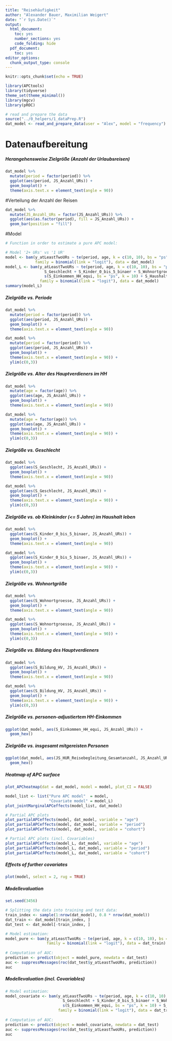 ```yaml
---
title: "Reisehäufigkeit"
author: "Alexander Bauer, Maximilian Weigert"
date: "`r Sys.Date()`"
output:
  html_document:
    toc: yes
    number_sections: yes
    code_folding: hide
  pdf_document:
    toc: yes
editor_options: 
  chunk_output_type: console
---
```


```r
knitr::opts_chunk$set(echo = TRUE)

library(APCtools)
library(tidyverse)
theme_set(theme_minimal())
library(mgcv)
library(pROC)

# read and prepare the data
source("../0_helpers/1_dataPrep.R")
dat_model <- read_and_prepare_data(user = "Alex", model = "frequency")
```

# Datenaufbereitung

##### Herangehensweise Zielgröße (Anzahl der Urlaubsreisen) 

```r
dat_model %>%
  mutate(period = factor(period)) %>%
  ggplot(aes(period, JS_Anzahl_URs)) +
  geom_boxplot() +
  theme(axis.text.x = element_text(angle = 90))
```

#Verteilung der Anzahl der Reisen 
```r
dat_model %>% 
  mutate(JS_Anzahl_URs = factor(JS_Anzahl_URs)) %>% 
  ggplot(aes(as.factor(period), fill = JS_Anzahl_URs)) +
  geom_bar(position = "fill")
```


#Model
```r
# Function in order to estimate a pure APC model:

# Model '2+ URs' vs '1 UR'
model <- bam(y_atLeastTwoURs ~ te(period, age, k = c(10, 10), bs = "ps"),
             family = binomial(link = "logit"), data = dat_model)
model_L <- bam(y_atLeastTwoURs ~ te(period, age, k = c(10, 10), bs = "ps") +
                 S_Geschlecht + S_Kinder_0_bis_5_binaer + S_Wohnortgroesse + S_Bildung_HV +
                 s(S_Einkommen_HH_equi, bs = "ps", k = 10) + S_Haushaltsgroesse,
               family = binomial(link = "logit"), data = dat_model)
summary(model_L)
```


##### Zielgröße vs. Periode

```r
dat_model %>% 
  mutate(period = factor(period)) %>% 
  ggplot(aes(period, JS_Anzahl_URs)) +
  geom_boxplot() +
  theme(axis.text.x = element_text(angle = 90))

dat_model %>% 
  mutate(period = factor(period)) %>% 
  ggplot(aes(period, JS_Anzahl_URs)) +
  geom_boxplot() +
  theme(axis.text.x = element_text(angle = 90)) +
  ylim(c(0,3))
```



##### Zielgröße vs. Alter des Hauptverdieners im HH
```r
dat_model %>% 
  mutate(age = factor(age)) %>% 
  ggplot(aes(age, JS_Anzahl_URs)) +
  geom_boxplot() +
  theme(axis.text.x = element_text(angle = 90))

dat_model %>% 
  mutate(age = factor(age)) %>% 
  ggplot(aes(age, JS_Anzahl_URs)) +
  geom_boxplot() +
  theme(axis.text.x = element_text(angle = 90)) +
  ylim(c(0,3))
```


##### Zielgröße vs. Geschlecht

```r
dat_model %>% 
  ggplot(aes(S_Geschlecht, JS_Anzahl_URs)) +
  geom_boxplot() +
  theme(axis.text.x = element_text(angle = 90))

dat_model %>% 
  ggplot(aes(S_Geschlecht, JS_Anzahl_URs)) +
  geom_boxplot() +
  theme(axis.text.x = element_text(angle = 90)) +
  ylim(c(0,3))
```


##### Zielgröße vs. ob Kleinkinder (<= 5 Jahre) im Haushalt leben

```r
dat_model %>% 
  ggplot(aes(S_Kinder_0_bis_5_binaer, JS_Anzahl_URs)) +
  geom_boxplot() +
  theme(axis.text.x = element_text(angle = 90))

dat_model %>% 
  ggplot(aes(S_Kinder_0_bis_5_binaer, JS_Anzahl_URs)) +
  geom_boxplot() +
  theme(axis.text.x = element_text(angle = 90)) +
  ylim(c(0,3))
```

##### Zielgröße vs. Wohnortgröße
```r
dat_model %>% 
  ggplot(aes(S_Wohnortgroesse, JS_Anzahl_URs)) +
  geom_boxplot() +
  theme(axis.text.x = element_text(angle = 90))

dat_model %>% 
  ggplot(aes(S_Wohnortgroesse, JS_Anzahl_URs)) +
  geom_boxplot() +
  theme(axis.text.x = element_text(angle = 90)) +
  ylim(c(0,3))
```

##### Zielgröße vs. Bildung des Hauptverdieners

```r
dat_model %>% 
  ggplot(aes(S_Bildung_HV, JS_Anzahl_URs)) +
  geom_boxplot() +
  theme(axis.text.x = element_text(angle = 90))

dat_model %>% 
  ggplot(aes(S_Bildung_HV, JS_Anzahl_URs)) +
  geom_boxplot() +
  theme(axis.text.x = element_text(angle = 90)) +
  ylim(c(0,3))
```


##### Zielgröße vs. personen-adjustiertem HH-Einkommen

```r
ggplot(dat_model, aes(S_Einkommen_HH_equi, JS_Anzahl_URs)) +
  geom_hex()
```

##### Zielgröße vs. insgesamt mitgereisten Personen

```r
ggplot(dat_model, aes(JS_HUR_Reisebegleitung_Gesamtanzahl, JS_Anzahl_URs)) +
  geom_hex()
```


##### Heatmap of APC surface

```r
plot_APCheatmap(dat = dat_model, model = model, plot_CI = FALSE)

model_list <- list("Pure APC model"  = model,
                   "Covariate model" = model_L)
plot_jointMarginalAPCeffects(model_list, dat_model)

# Partial APC plots
plot_partialAPCeffects(model, dat_model, variable = "age")
plot_partialAPCeffects(model, dat_model, variable = "period")
plot_partialAPCeffects(model, dat_model, variable = "cohort")

# Partial APC plots (incl. Covariables)
plot_partialAPCeffects(model_L, dat_model, variable = "age")
plot_partialAPCeffects(model_L, dat_model, variable = "period")
plot_partialAPCeffects(model_L, dat_model, variable = "cohort")
```


##### Effects of further covariates

```r
plot(model, select = 2, rug = TRUE)
```



##### Modellevaluation 

```r
set.seed(3456)

# Splitting the data into training and test data:
train_index <- sample(1:nrow(dat_model), 0.8 * nrow(dat_model))
dat_train <- dat_model[train_index, ]
dat_test <- dat_model[-train_index, ]

# Model estimation:
model_pure <- bam(y_atLeastTwoURs ~ te(period, age, k = c(10, 10), bs = "ps"),
                  family = binomial(link = "logit"), data = dat_train)
  
# Computation of AUC:
prediction <- predict(object = model_pure, newdata = dat_test)
auc <- suppressMessages(roc(dat_test$y_atLeastTwoURs, prediction))
auc 
```

##### Modellevaluation (incl. Covariables)

```r
# Model estimation:
model_covariate <- bam(y_atLeastTwoURs ~ te(period, age, k = c(10, 10), bs = "ps") +
                         S_Geschlecht + S_Kinder_0_bis_5_binaer + S_Wohnortgroesse + S_Bildung_HV +
                         s(S_Einkommen_HH_equi, bs = "ps", k = 10) + S_Haushaltsgroesse,
                       family = binomial(link = "logit"), data = dat_train)
  
# Computation of AUC:
prediction <- predict(object = model_covariate, newdata = dat_test)
auc <- suppressMessages(roc(dat_test$y_atLeastTwoURs, prediction))
auc 
```

